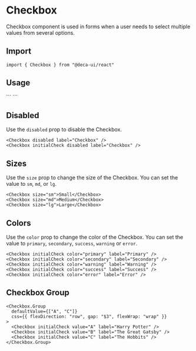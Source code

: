 
# Checkbox
Checkbox component is used in forms when a user needs to select multiple values from several options.

## Import
```
import { Checkbox } from "@deca-ui/react"
```

## Usage
<ComponentWrapper>
  <Checkbox initialCheck label="Checkbox" />
</ComponentWrapper>
```
<Checkbox initialCheck label="Checkbox" />
```

## Disabled
Use the `disabled` prop to disable the Checkbox.
<ComponentWrapper>
  <Checkbox disabled label="Checkbox" />
  <Checkbox initialCheck disabled label="Checkbox" />
</ComponentWrapper>
```
<Checkbox disabled label="Checkbox" />
<Checkbox initialCheck disabled label="Checkbox" />
```

## Sizes
Use the `size` prop to change the size of the Checkbox. You can set the value to `sm`, `md`, or `lg`.
<ComponentWrapper>
  <Checkbox size="sm" initialCheck label="Small" />
  <Checkbox size="md" initialCheck label="Medium" />
  <Checkbox size="lg" initialCheck label="Large" />
</ComponentWrapper>

```
<Checkbox size="sm">Small</Checkbox>
<Checkbox size="md">Medium</Checkbox>
<Checkbox size="lg">Large</Checkbox>
```

## Colors
Use the `color` prop to change the color of the Checkbox. You can set the value to `primary`, `secondary`, `success`, `warning` or `error`.
<ComponentWrapper>
  <Checkbox initialCheck color="primary" label="Primary" />
  <Checkbox initialCheck color="secondary" label="Secondary" />
  <Checkbox initialCheck color="success" label="Success" />
  <Checkbox initialCheck color="warning" label="Warning" />
  <Checkbox initialCheck color="error" label="Error" />
</ComponentWrapper>

```
<Checkbox initialCheck color="primary" label="Primary" />
<Checkbox initialCheck color="secondary" label="Secondary" />
<Checkbox initialCheck color="warning" label="Warning" />
<Checkbox initialCheck color="success" label="Success" />
<Checkbox initialCheck color="error" label="Error" />
```

## Checkbox Group

<ComponentWrapper>
  <Checkbox.Group defaultValue={["A", "C"]} css={{ flexDirection: "row", gap: "$3", flexWrap: "wrap" }}>
    <Checkbox initialCheck value="A" label="Harry Potter" />
    <Checkbox initialCheck value="B" label="The Great Gatsby" />
    <Checkbox initialCheck value="C" label="The Hobbits" />
  </Checkbox.Group>
</ComponentWrapper>

```
<Checkbox.Group
  defaultValue={["A", "C"]}
  css={{ flexDirection: "row", gap: "$3", flexWrap: "wrap" }}
>
  <Checkbox initialCheck value="A" label="Harry Potter" />
  <Checkbox initialCheck value="B" label="The Great Gatsby" />
  <Checkbox initialCheck value="C" label="The Hobbits" />
</Checkbox.Group>
```

